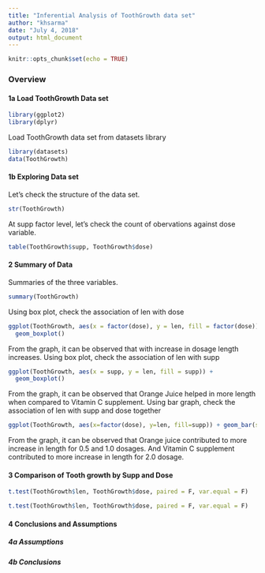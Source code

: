 ```yaml
---
title: "Inferential Analysis of ToothGrowth data set"
author: "khsarma"
date: "July 4, 2018"
output: html_document
---
```


```r
knitr::opts_chunk$set(echo = TRUE)
```

### Overview
#### 1a Load ToothGrowth Data set
``` r
library(ggplot2)
library(dplyr)
```
Load ToothGrowth data set from datasets library
```r
library(datasets)
data(ToothGrowth)
```

#### 1b Exploring Data set
Let's check the structure of the data set.
```r
str(ToothGrowth)
```
At supp factor level, let's check the count of obervations against dose variable.
```r
table(ToothGrowth$supp, ToothGrowth$dose)
```

#### 2 Summary of Data
Summaries of the three variables.
```r
summary(ToothGrowth)
```

Using box plot, check the association of len with dose
```r
ggplot(ToothGrowth, aes(x = factor(dose), y = len, fill = factor(dose))) +
  geom_boxplot()
```

From the graph, it can be observed that with increase in dosage length increases.
Using box plot, check the association of len with supp
```r
ggplot(ToothGrowth, aes(x = supp, y = len, fill = supp)) +
  geom_boxplot()
```

From the graph, it can be observed that Orange Juice helped in more length when compared to Vitamin C supplement.
Using bar graph, check the association of len with supp and dose together
```r
ggplot(ToothGrowth, aes(x=factor(dose), y=len, fill=supp)) + geom_bar(stat='identity', position='dodge')
```

From the graph, it can be observed that Orange juice contributed to more increase in length for 0.5 and 1.0 dosages. And Vitamin C supplement contributed to more increase in length for 2.0 dosage.

#### 3 Comparison of Tooth growth by Supp and Dose
```r
t.test(ToothGrowth$len, ToothGrowth$dose, paired = F, var.equal = F)
```
```r
t.test(ToothGrowth$len, ToothGrowth$dose, paired = F, var.equal = F)
```

#### 4 Conclusions and Assumptions
##### 4a Assumptions
##### 4b Conclusions